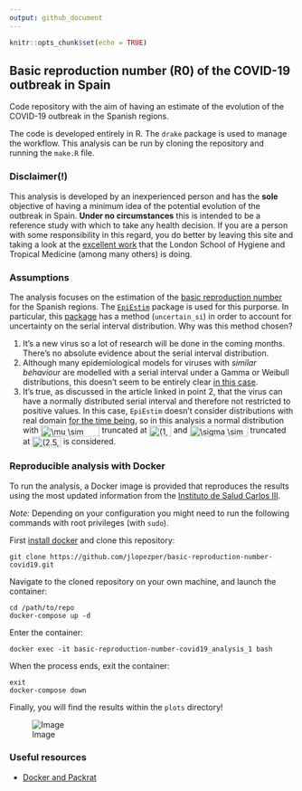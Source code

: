 ```yaml
---
output: github_document
---
```


```r
knitr::opts_chunk$set(echo = TRUE)
```

## Basic reproduction number (R0) of the COVID-19 outbreak in Spain

Code repository with the aim of having an estimate of the evolution of the COVID-19 outbreak in the Spanish regions. 

The code is developed entirely in R. The `drake` package is used to manage the workflow. This analysis can be run by cloning the repository and running the `make.R` file.

### Disclaimer(!)

This analysis is developed by an inexperienced person and has the **sole** objective of having a minimum idea of the potential evolution of the outbreak in Spain. **Under no circumstances** this is intended to be a reference study with which to take any health decision. If you are a person with some responsibility in this regard, you do better by leaving this site and taking a look at the [excellent work](https://cmmid.github.io/topics/covid19/current-patterns-transmission/global-time-varying-transmission.html) that the London School of Hygiene and Tropical Medicine (among many others) is doing.


### Assumptions

The analysis focuses on the estimation of the [basic reproduction number](https://en.wikipedia.org/wiki/Basic_reproduction_number) for the Spanish regions. The [`EpiEstim`](https://cran.r-project.org/web/packages/EpiEstim/index.html) package is used for this purporse. In particular, this [package](https://cran.r-project.org/web/packages/EpiEstim/vignettes/demo.html) has a method (`uncertain_si`) in order to account for uncertainty on the serial interval distribution. Why was this method chosen?

1. It's a new virus so a lot of research will be done in the coming months. There's no absolute evidence about the serial interval distribution.
2. Although many epidemiological models for viruses with *similar behaviour* are modelled with a serial interval under a Gamma or Weibull distributions, this doesn't seem to be entirely clear [in this case](https://wwwnc.cdc.gov/eid/article/26/6/20-0357_article).
3. It's true, as discussed in the article linked in point 2, that the virus can have a normally distributed serial interval and therefore not restricted to positive values. In this case, `EpiEstim` doesn't consider distributions with real domain [for the time being](https://github.com/annecori/EpiEstim/issues/90), so in this analysis a normal distribution with <img src="http://www.sciweavers.org/tex2img.php?eq=%5Cmu%20%5Csim%20%7B%5Csf%20N%7D%283.96%2C%202%29&bc=White&fc=Black&im=jpg&fs=12&ff=modern&edit=0" align="center" border="0" alt="\mu \sim {\sf N}(3.96, 2)" width="104" height="19" /> truncated at <img src="http://www.sciweavers.org/tex2img.php?eq=%281%2C%206%29&bc=White&fc=Black&im=jpg&fs=12&ff=modern&edit=0" align="center" border="0" alt="(1, 6)" width="39" height="19" /> and <img src="http://www.sciweavers.org/tex2img.php?eq=%5Csigma%20%5Csim%20%7B%5Csf%20N%7D%284.75%2C%201%29&bc=White&fc=Black&im=jpg&fs=12&ff=modern&edit=0" align="center" border="0" alt="\sigma \sim {\sf N}(4.75, 1)" width="103" height="19" /> truncated at <img src="http://www.sciweavers.org/tex2img.php?eq=%282.5%2C%206%29&bc=White&fc=Black&im=jpg&fs=12&ff=modern&edit=0" align="center" border="0" alt="(2.5, 6)" width="51" height="19" /> is considered.

### Reproducible analysis with Docker

To run the analysis, a Docker image is provided that reproduces the results using the most updated information from the [Instituto de Salud Carlos III](https://covid19.isciii.es).

*Note:* Depending on your configuration you might need to run the following commands with root privileges (with `sudo`).

First [install docker](https://docs.docker.com/install/) and clone this repository:

```
git clone https://github.com/jlopezper/basic-reproduction-number-covid19.git
```

Navigate to the cloned repository on your own machine, and launch the container:

```
cd /path/to/repo
docker-compose up -d
```

Enter the container:

```
docker exec -it basic-reproduction-number-covid19_analysis_1 bash
```

When the process ends, exit the container:

```
exit
docker-compose down
```

Finally, you will find the results within the `plots` directory!

![Image](https://i.imgur.com/K2XFYBQ.png)

### Useful resources

- [Docker and Packrat](https://www.joelnitta.com/post/docker-and-packrat/)
